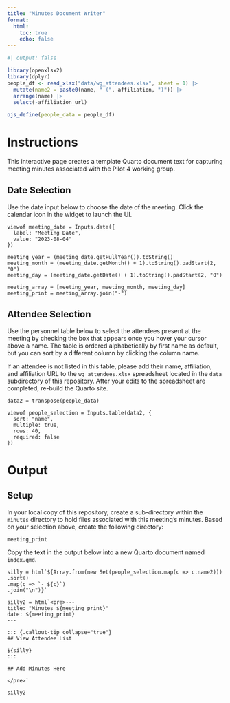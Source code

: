 ```yaml
---
title: "Minutes Document Writer"
format:
  html:
    toc: true
    echo: false
---
```


```r
#| output: false

library(openxlsx2)
library(dplyr)
people_df <- read_xlsx("data/wg_attendees.xlsx", sheet = 1) |>
  mutate(name2 = paste0(name, " (", affiliation, ")")) |>
  arrange(name) |>
  select(-affiliation_url)

ojs_define(people_data = people_df)
```

# Instructions

This interactive page creates a template Quarto document text for capturing meeting minutes associated with the Pilot 4 working group.

## Date Selection

Use the date input below to choose the date of the meeting. Click the calendar icon in the widget to launch the UI.

```ojs
viewof meeting_date = Inputs.date({
  label: "Meeting Date",
  value: "2023-08-04"
})
```

```ojs

meeting_year = (meeting_date.getFullYear()).toString()
meeting_month = (meeting_date.getMonth() + 1).toString().padStart(2, "0")
meeting_day = (meeting_date.getDate() + 1).toString().padStart(2, "0")

meeting_array = [meeting_year, meeting_month, meeting_day]
meeting_print = meeting_array.join("-")
```



## Attendee Selection

Use the personnel table below to select the attendees present at the meeting by checking the box that appears once you hover your cursor above a name. The table is ordered alphabetically by first name as default, but you can sort by a different column by clicking the column name. 

::: {.callout-warning}
If an attendee is not listed in this table, please add their name, affiliation, and affiliation URL to the `wg_attendees.xlsx` spreadsheet located in the `data` subdirectory of this repository. After your edits to the spreadsheet are completed, re-build the Quarto site.
:::

```ojs
data2 = transpose(people_data)
```


```ojs
viewof people_selection = Inputs.table(data2, {
  sort: "name",
  multiple: true,
  rows: 40,
  required: false
})
```

# Output

## Setup

In your local copy of this repository, create a sub-directory within the `minutes` directory to hold files associated with this meeting's minutes. Based on your selection above, create the following directory:

```ojs
meeting_print
```

Copy the text in the output below into a new Quarto document named `index.qmd`.

```ojs
silly = html`${Array.from(new Set(people_selection.map(c => c.name2)))
.sort()
.map(c => `- ${c}`)
.join("\n")}`

silly2 = html`<pre>---
title: "Minutes ${meeting_print}"
date: ${meeting_print}
---

::: {.callout-tip collapse="true"}
## View Attendee List

${silly}
:::

## Add Minutes Here

</pre>`
```

```ojs
silly2
```
